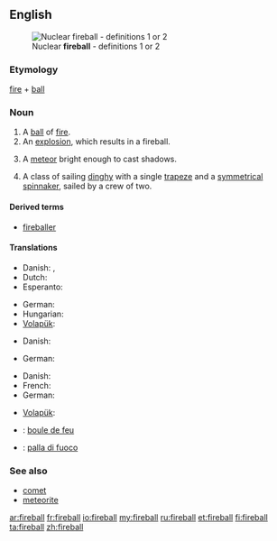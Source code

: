 {{wikipedia|dab=fireball}}
==English==
[[File:Operation_Upshot-Knothole_-_Badger_001.jpg|thumb|Nuclear '''fireball''' - definitions 1 or 2]]

===Etymology===
[[fire]] + [[ball]]

===Noun===
{{en-noun}}

# A [[ball]] of [[fire]].
# An [[explosion]], which results in a fireball.
# {{astronomy}} A [[meteor]] bright enough to cast shadows.
# A class of sailing [[dinghy]] with a single [[trapeze]] and a [[symmetrical]] [[spinnaker]], sailed by a crew of two.

====Derived terms====
* [[fireballer]]

====Translations====
{{trans-top|A ball of fire}}
* Danish: {{t-|da|ildkugle|c}}, {{t|da|kuglelyn|n}}
* Dutch: {{t-|nl|vuurbol|m}}
* Esperanto: {{t-|eo|fajropilko|xs=Esperanto}}
{{trans-mid}}
* German: {{t-|de|Feuerball|m}}
* Hungarian: {{t+|hu|tűzgolyó}}
* [[Volapük]]: {{t|vo|filaglöp}}
{{trans-bottom}}

{{trans-top|An explosion, which results in a fireball}}
* Danish: {{t-|da|ildkugle|c}}
{{trans-mid}}
* German: {{t-|de|Feuerball|m}}
{{trans-bottom}}

{{trans-top|A meteor bright enough to cast shadows}}
* Danish: {{t-|da|meteor|c}}
* French: {{t|fr|bolide|m}}
* German: {{t-|de|Feuerball|m}}
{{trans-mid}}
* [[Volapük]]: {{t|vo|filaglöp meteorik}}
{{trans-bottom}}

{{trans-top|A class of sailing dinghy}}
{{trans-mid}}
{{trans-bottom}}

{{checktrans-top}}
* {{ttbc|fr}}: [[boule de feu]] {{f}}
* {{ttbc|it}}: [[palla di fuoco]] {{f}}
{{trans-bottom}}

===See also===
* [[comet]]
* [[meteorite]]

[[ar:fireball]]
[[fr:fireball]]
[[io:fireball]]
[[my:fireball]]
[[ru:fireball]]
[[et:fireball]]
[[fi:fireball]]
[[ta:fireball]]
[[zh:fireball]]